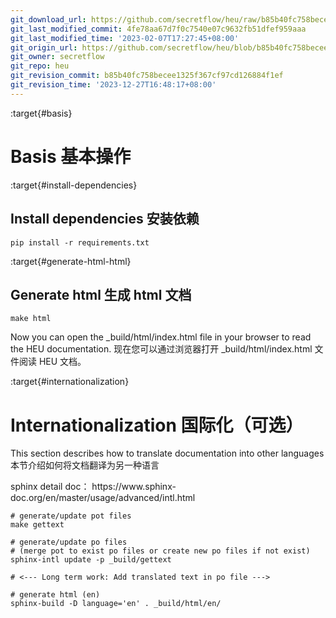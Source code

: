 ```yaml
---
git_download_url: https://github.com/secretflow/heu/raw/b85b40fc758becee1325f367cf97cd126884f1ef/docs/readme.md
git_last_modified_commit: 4fe78aa67d7f0c7540e07c9632fb51dfef959aaa
git_last_modified_time: '2023-02-07T17:27:45+08:00'
git_origin_url: https://github.com/secretflow/heu/blob/b85b40fc758becee1325f367cf97cd126884f1ef/docs/readme.md
git_owner: secretflow
git_repo: heu
git_revision_commit: b85b40fc758becee1325f367cf97cd126884f1ef
git_revision_time: '2023-12-27T16:48:17+08:00'
---
```


:target{#basis}

# Basis 基本操作

:target{#install-dependencies}

## Install dependencies 安装依赖

```shell
pip install -r requirements.txt
```

:target{#generate-html-html}

## Generate html 生成 html 文档

```shell
make html
```

Now you can open the \_build/html/index.html file in your browser to read the HEU
documentation.
现在您可以通过浏览器打开 \_build/html/index.html 文件阅读 HEU 文档。

:target{#internationalization}

# Internationalization 国际化（可选）

This section describes how to translate documentation into other languages
本节介绍如何将文档翻译为另一种语言

sphinx detail doc：
https\://www\.sphinx-doc.org/en/master/usage/advanced/intl.html

```shell
# generate/update pot files
make gettext

# generate/update po files
# (merge pot to exist po files or create new po files if not exist)
sphinx-intl update -p _build/gettext

# <--- Long term work: Add translated text in po file --->

# generate html (en)
sphinx-build -D language='en' . _build/html/en/
```

